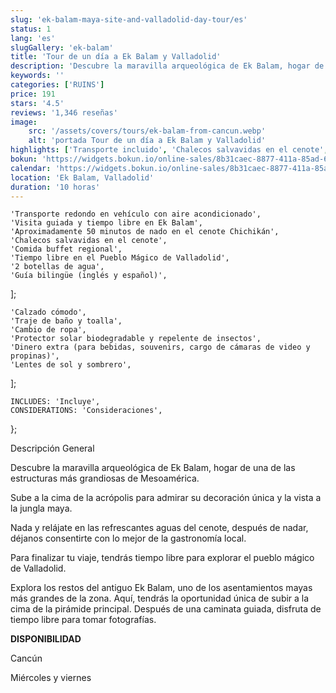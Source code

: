 ```yaml
---
slug: 'ek-balam-maya-site-and-valladolid-day-tour/es'
status: 1
lang: 'es'
slugGallery: 'ek-balam'
title: 'Tour de un día a Ek Balam y Valladolid'
description: 'Descubre la maravilla arqueológica de Ek Balam, hogar de una de las estructuras más grandiosas de Mesoamérica.'
keywords: ''
categories: ['RUINS']
price: 191
stars: '4.5'
reviews: '1,346 reseñas'
image:
    src: '/assets/covers/tours/ek-balam-from-cancun.webp'
    alt: 'portada Tour de un día a Ek Balam y Valladolid'
highlights: ['Transporte incluido', 'Chalecos salvavidas en el cenote', 'Comida buffet regional']
bokun: 'https://widgets.bokun.io/online-sales/8b31caec-8877-411a-85ad-682828170619/experience/848479?partialView=1'
calendar: 'https://widgets.bokun.io/online-sales/8b31caec-8877-411a-85ad-682828170619/experience-calendar/848479'
location: 'Ek Balam, Valladolid'
duration: '10 horas'
---
```



    'Transporte redondo en vehículo con aire acondicionado',
    'Visita guiada y tiempo libre en Ek Balam',
    'Aproximadamente 50 minutos de nado en el cenote Chichikán',
    'Chalecos salvavidas en el cenote',
    'Comida buffet regional',
    'Tiempo libre en el Pueblo Mágico de Valladolid',
    '2 botellas de agua',
    'Guía bilingüe (inglés y español)',
];

    'Calzado cómodo',
    'Traje de baño y toalla',
    'Cambio de ropa',
    'Protector solar biodegradable y repelente de insectos',
    'Dinero extra (para bebidas, souvenirs, cargo de cámaras de video y propinas)',
    'Lentes de sol y sombrero',
];

    INCLUDES: 'Incluye',
    CONSIDERATIONS: 'Consideraciones',
};

<Inclusions includes={includes} considerations={considerations} i18n={i18n} />

<Considerations considerations={considerations} i18n={i18n} />

<TagH2>Descripción General</TagH2>

<TagP>Descubre la maravilla arqueológica de Ek Balam, hogar de una de las estructuras más grandiosas de Mesoamérica.</TagP>

<TagP>Sube a la cima de la acrópolis para admirar su decoración única y la vista a la jungla maya.</TagP>

<TagP>Nada y relájate en las refrescantes aguas del cenote, después de nadar, déjanos consentirte con lo mejor de la gastronomía local.</TagP>

<TagP>Para finalizar tu viaje, tendrás tiempo libre para explorar el pueblo mágico de Valladolid.</TagP>

<TagP>Explora los restos del antiguo Ek Balam, uno de los asentamientos mayas más grandes de la zona. Aquí, tendrás la oportunidad única de subir a la cima de la pirámide principal. Después de una caminata guiada, disfruta de tiempo libre para tomar fotografías.</TagP>

<TagP><strong>DISPONIBILIDAD</strong></TagP>

<TagP>Cancún</TagP>

<TagP>Miércoles y viernes</TagP>